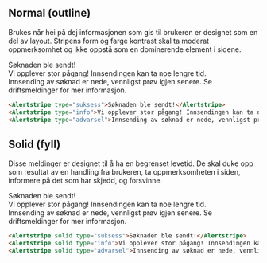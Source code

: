 
## Normal (outline)

Brukes når hei på dej informasjonen som gis til brukeren er designet som en del av layout. Stripens form og farge kontrast skal ta moderat oppmerksomhet og ikke oppstå som en dominerende element i sidene.

<Example>
    <Alertstripe type="suksess">Søknaden ble sendt!</Alertstripe><br/>
    <Alertstripe type="info">Vi opplever stor pågang! Innsendingen kan ta noe lengre tid.</Alertstripe><br/>
    <Alertstripe type="advarsel">Innsending av søknad er nede, vennligst prøv igjen senere. Se <Lenke href="#">driftsmeldinger</Lenke> for mer informasjon.</Alertstripe>
</Example>

```html
<Alertstripe type="suksess">Søknaden ble sendt!</Alertstripe>
<Alertstripe type="info">Vi opplever stor pågang! Innsendingen kan ta noe lengre tid.</Alertstripe>
<Alertstripe type="advarsel">Innsending av søknad er nede, vennligst prøv igjen senere. Se <a>driftsmeldinger</a> for mer informasjon.</Alertstripe>
```

## Solid (fyll)

Disse meldinger er designet til å ha en begrenset levetid. De skal duke opp som resultat av en handling fra brukeren, ta oppmerksomheten i siden, informere på det som har skjedd, og forsvinne.

<Example>
    <Alertstripe solid type="suksess">Søknaden ble sendt!</Alertstripe><br/>
    <Alertstripe solid type="info">Vi opplever stor pågang! Innsendingen kan ta noe lengre tid.</Alertstripe><br/>
    <Alertstripe solid type="advarsel">Innsending av søknad er nede, vennligst prøv igjen senere. Se <Lenke href="#">driftsmeldinger</Lenke> for mer informasjon.</Alertstripe>
</Example>

```html
<Alertstripe solid type="suksess">Søknaden ble sendt!</Alertstripe>
<Alertstripe solid type="info">Vi opplever stor pågang! Innsendingen kan ta noe lengre tid.</Alertstripe>
<Alertstripe solid type="advarsel">Innsending av søknad er nede, vennligst prøv igjen senere. Se <a>driftsmeldinger</a> for mer informasjon.</Alertstripe>
```
